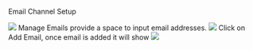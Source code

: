 Email Channel Setup 

![](/images/email-alert-channel-3.png)
 Manage Emails provide a space to input email addresses. 
![](/images/email-alert-channel-4.png)
 Click on Add Email, once email is added it will show
![](/images/email-alert-channel-5.png)



